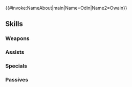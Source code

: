 {{#invoke:NameAbout|main|Name=Odin|Name2=Owain}}{{HeroPage Tabs}}
{{Hero Infobox
|Name=Odin
|Title=Potent Force
|GrowthModifier=None
|WeaponType=Blue Tome
|Origin=Fire Emblem Fates
|Gender=Male
|MoveType=Infantry
|actorEN=Kaiji Tang
|actorJP=高橋英則
|artist=スエカネクミコ
|resplendentArtist=argon
|resplendentArtist-extra=Trys Inc.
|releaseDate=February 2, 2017
|poolDate=February 2, 2017
|randomStartTime=2017-02-02T07:00:00Z
|poolRarities=3,4
|TagID=オーディン
|InternalID=80
|cv1=11
|cv2=500900
|description=A mysterious man who tends to be overly theatrical. One of Leo's retainers. Appears in Fire Emblem Fates.
|Properties=resplendent,hel
|resplendentStartTime=2022-12-10T07:00:00Z
|resplendentEndTime=2022-12-25T06:59:59Z
}}
{{Stats Page
|Lv1HP=19|Lv1ATK=5|Lv1SPD=8|Lv1DEF=6|Lv1RES=6
|GRHP=55|GRATK=40|GRSPD=55|GRDEF=45|GRRES=45
}}
==Skills==
===Weapons===
{{Weapons Table
|weapon1=Thunder
|weapon1Default=1
|weapon1Unlock=1
|weapon2=Elthunder
|weapon2Default=3
|weapon2Unlock=2
|weapon3=Blárblade
|weapon3Default=4
|weapon3Unlock=3
|weapon4=Blárblade+
|weapon4Default=5
|weapon4Unlock=5
|weapon5=Odin's Grimoire
|weapon5Unlock=5
}}
===Assists===
{{Assists Table}}
===Specials===
{{Specials Table
|special1=New Moon
|special1Default=4
|special1Unlock=3
|special2=Moonbow
|special2Unlock=4
}}
===Passives===
{{Passives Table
|passiveA1=Defiant Atk 1
|passiveA2=Defiant Atk 2
|passiveA3=Defiant Atk 3
|passiveA1Unlock=3
|passiveA2Unlock=4
|passiveA3Unlock=5
|passiveB1=R Tomebreaker 1
|passiveB2=R Tomebreaker 2
|passiveB3=R Tomebreaker 3
|passiveB1Unlock=1
|passiveB2Unlock=2
|passiveB3Unlock=4
}}
{{Heroes Navbox}}